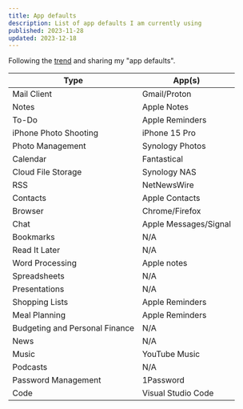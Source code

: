 ```yaml
---
title: App defaults
description: List of app defaults I am currently using
published: 2023-11-28
updated: 2023-12-18
---
```


Following the [trend](https://defaults.rknight.me/) and sharing my "app defaults".

| Type | App(s) |
|-|-|
| Mail Client | Gmail/Proton |
| Notes | Apple Notes |
| To-Do | Apple Reminders |
| iPhone Photo Shooting | iPhone 15 Pro |
| Photo Management | Synology Photos |
| Calendar | Fantastical |
| Cloud File Storage | Synology NAS |
| RSS | NetNewsWire |
| Contacts | Apple Contacts |
| Browser | Chrome/Firefox |
| Chat | Apple Messages/Signal |
| Bookmarks | N/A |
| Read It Later | N/A |
| Word Processing | Apple notes |
| Spreadsheets | N/A |
| Presentations | N/A |
| Shopping Lists | Apple Reminders |
| Meal Planning | Apple Reminders |
| Budgeting and Personal Finance | N/A |
| News | N/A |
| Music | YouTube Music |
| Podcasts | N/A |
| Password Management | 1Password |
| Code | Visual Studio Code |
